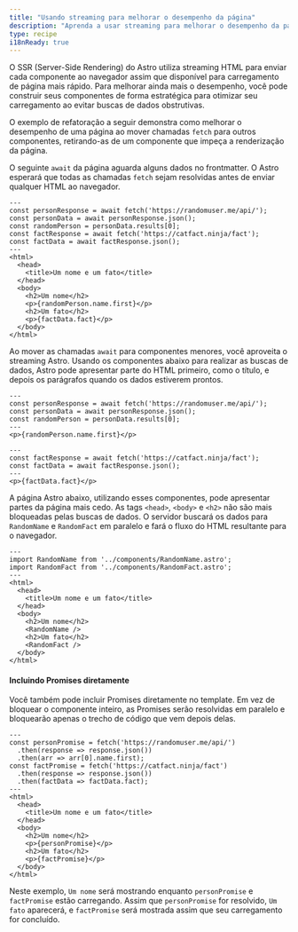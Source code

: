 ```yaml
---
title: "Usando streaming para melhorar o desempenho da página"
description: "Aprenda a usar streaming para melhorar o desempenho da página."
type: recipe
i18nReady: true
---
```


O SSR (Server-Side Rendering) do Astro utiliza streaming HTML para enviar cada componente ao navegador assim que disponível para carregamento de página mais rápido. Para melhorar ainda mais o desempenho, você pode construir seus componentes de forma estratégica para otimizar seu carregamento ao evitar buscas de dados obstrutivas.

O exemplo de refatoração a seguir demonstra como melhorar o desempenho de uma página ao mover chamadas `fetch` para outros componentes, retirando-as de um componente que impeça a renderização da página.

O seguinte `await` da página aguarda alguns dados no frontmatter. O Astro esperará que todas as chamadas `fetch` sejam resolvidas antes de enviar qualquer HTML ao navegador.

```astro title="src/pages/index.astro"
---
const personResponse = await fetch('https://randomuser.me/api/');
const personData = await personResponse.json();
const randomPerson = personData.results[0];
const factResponse = await fetch('https://catfact.ninja/fact');
const factData = await factResponse.json();
---
<html>
  <head>
    <title>Um nome e um fato</title>
  </head>
  <body>
    <h2>Um nome</h2>
    <p>{randomPerson.name.first}</p>
    <h2>Um fato</h2>
    <p>{factData.fact}</p>
  </body>
</html>
```

Ao mover as chamadas `await` para componentes menores, você aproveita o streaming Astro. Usando os componentes abaixo para realizar as buscas de dados, Astro pode apresentar parte do HTML primeiro, como o título, e depois os parágrafos quando os dados estiverem prontos.

```astro title="src/components/RandomName.astro"
---
const personResponse = await fetch('https://randomuser.me/api/');
const personData = await personResponse.json();
const randomPerson = personData.results[0];
---
<p>{randomPerson.name.first}</p>
```

```astro title="src/components/RandomFact.astro"
---
const factResponse = await fetch('https://catfact.ninja/fact');
const factData = await factResponse.json();
---
<p>{factData.fact}</p>
```


A página Astro abaixo, utilizando esses componentes, pode apresentar partes da página mais cedo. As tags `<head>`, `<body>` e `<h2>` não são mais bloqueadas pelas buscas de dados. O servidor buscará os dados para `RandomName` e `RandomFact` em paralelo e fará o fluxo do HTML resultante para o navegador.

```astro title="src/pages/index.astro"
---
import RandomName from '../components/RandomName.astro';
import RandomFact from '../components/RandomFact.astro';
---
<html>
  <head>
    <title>Um nome e um fato</title>
  </head>
  <body>
    <h2>Um nome</h2>
    <RandomName />
    <h2>Um fato</h2>
    <RandomFact />
  </body>
</html>
```

#### Incluindo Promises diretamente

Você também pode incluir Promises diretamente no template. Em vez de bloquear o componente inteiro, as Promises serão resolvidas em paralelo e bloquearão apenas o trecho de código que vem depois delas.

```astro title="src/pages/index.astro"
---
const personPromise = fetch('https://randomuser.me/api/')
  .then(response => response.json())
  .then(arr => arr[0].name.first);
const factPromise = fetch('https://catfact.ninja/fact')
  .then(response => response.json())
  .then(factData => factData.fact);
---
<html>
  <head>
    <title>Um nome e um fato</title>
  </head>
  <body>
    <h2>Um nome</h2>
    <p>{personPromise}</p>
    <h2>Um fato</h2>
    <p>{factPromise}</p>
  </body>
</html>
```

Neste exemplo, `Um nome` será mostrando enquanto `personPromise` e `factPromise` estão carregando. Assim que `personPromise` for resolvido, `Um fato` aparecerá, e `factPromise` será mostrada assim que seu carregamento for concluído.
